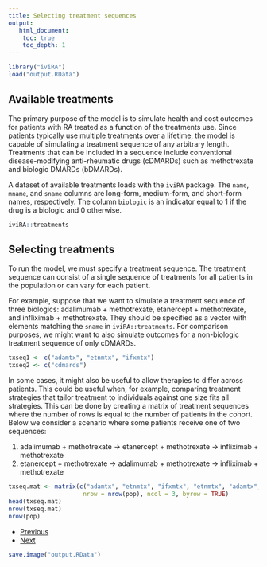 ```yaml
---
title: Selecting treatment sequences
output: 
   html_document:
    toc: true
    toc_depth: 1
---
```


```r
library("iviRA")
load("output.RData")
```

## Available treatments
The primary purpose of the model is to simulate health and cost outcomes for patients with RA treated as a function of the treatments use. Since patients typically use multiple treatments over a lifetime, the model is capable of simulating a treatment sequence of any arbitrary length. Treatments that can be included in a sequence include conventional disease-modifying anti-rheumatic drugs (cDMARDs) such as methotrexate and biologic DMARDs (bDMARDs). 

A dataset of available treatments loads with the `iviRA` package. The `name`, `mname`, and `sname` columns are long-form, medium-form, and short-form names, respectively. The column `biologic` is an indicator equal to 1 if the drug is a biologic and 0 otherwise. 

```r
iviRA::treatments
```

## Selecting treatments
To run the model, we must specify a treatment sequence. The treatment sequence can consist of a single sequence of treatments for all patients in the population or can vary for each patient. 

For example, suppose that we want to simulate a treatment sequence of three biologics: adalimumab + methotrexate, etanercept + methotrexate, and infliximab + methotrexate. They should be specified as a vector with elements matching the `sname` in `iviRA::treatments`. For comparison purposes, we might want to also simulate outcomes for a non-biologic treatment sequence of only cDMARDs.


```r
txseq1 <- c("adamtx", "etnmtx", "ifxmtx")
txseq2 <- c("cdmards")
```

In some cases, it might also be useful to allow therapies to differ across patients. This could be useful when, for example, comparing treatment strategies that tailor treatment to individuals against one size fits all strategies. This can be done by creating a matrix of treatment sequences where the number of rows is equal to the number of patients in the cohort. Below we consider a scenario where some patients receive one of two sequences:

1. adalimumab + methotrexate -> etanercept + methotrexate -> infliximab + methotrexate 
2. etanercept + methotrexate -> adalimumab + methotrexate -> infliximab + methotrexate 

```r
txseq.mat <- matrix(c("adamtx", "etnmtx", "ifxmtx", "etnmtx", "adamtx", "ifxmtx"), 
                     nrow = nrow(pop), ncol = 3, byrow = TRUE)
head(txseq.mat)
nrow(txseq.mat)
nrow(pop)
```

<div>
<ul class="pager">
  <li class="previous"><a href="01-population.html">Previous</a></li>
  <li class="next"><a href="03-structures.html">Next</a></li>
</ul>
</div>

```r
save.image("output.RData")
```